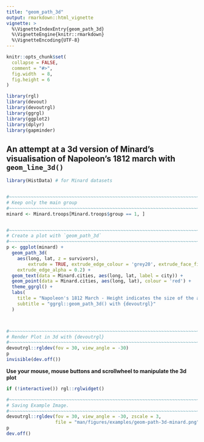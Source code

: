 ```yaml
---
title: "geom_path_3d"
output: rmarkdown::html_vignette
vignette: >
  %\VignetteIndexEntry{geom_path_3d}
  %\VignetteEngine{knitr::rmarkdown}
  %\VignetteEncoding{UTF-8}
---
```


```r
knitr::opts_chunk$set(
  collapse = FALSE,
  comment = "#>",
  fig.width  = 8,
  fig.height = 6
)
```

```r
library(rgl)
library(devout)
library(devoutrgl)
library(ggrgl)
library(ggplot2)
library(dplyr)
library(gapminder)
```




An attempt at a 3d version of Minard's visualisation of Napoleon's 1812 march with `geom_line_3d()`
------------------------------------------------------------------------------


```r
library(HistData) # for Minard datasets


#~~~~~~~~~~~~~~~~~~~~~~~~~~~~~~~~~~~~~~~~~~~~~~~~~~~~~~~~~~~~~~~~~~~~~~~~~~~~~
# Keep only the main group
#~~~~~~~~~~~~~~~~~~~~~~~~~~~~~~~~~~~~~~~~~~~~~~~~~~~~~~~~~~~~~~~~~~~~~~~~~~~~~
minard <- Minard.troops[Minard.troops$group == 1, ]


#~~~~~~~~~~~~~~~~~~~~~~~~~~~~~~~~~~~~~~~~~~~~~~~~~~~~~~~~~~~~~~~~~~~~~~~~~~~~~
# Create a plot with `geom_path_3d`
#~~~~~~~~~~~~~~~~~~~~~~~~~~~~~~~~~~~~~~~~~~~~~~~~~~~~~~~~~~~~~~~~~~~~~~~~~~~~~
p <- ggplot(minard) +
  geom_path_3d(
    aes(long, lat, z = survivors),
        extrude = TRUE, extrude_edge_colour = 'grey20', extrude_face_fill = 'grey80',
    extrude_edge_alpha = 0.2) +
  geom_text(data = Minard.cities, aes(long, lat, label = city)) + 
  geom_point(data = Minard.cities, aes(long, lat), colour = 'red') + 
  theme_ggrgl() +  
  labs(
    title = "Napoleon's 1812 March - Height indicates the size of the army",
    subtitle = "ggrgl::geom_path_3d() with {devoutrgl}"
  ) 



#~~~~~~~~~~~~~~~~~~~~~~~~~~~~~~~~~~~~~~~~~~~~~~~~~~~~~~~~~~~~~~~~~~~~~~~~~~~~
# Render Plot in 3d with {devoutrgl}
#~~~~~~~~~~~~~~~~~~~~~~~~~~~~~~~~~~~~~~~~~~~~~~~~~~~~~~~~~~~~~~~~~~~~~~~~~~~~
devoutrgl::rgldev(fov = 30, view_angle = -30)
p
invisible(dev.off())
```




**Use your mouse, mouse buttons and scrollwheel to manipulate the 3d plot**

```r
if (!interactive()) rgl::rglwidget()
```




```r
#~~~~~~~~~~~~~~~~~~~~~~~~~~~~~~~~~~~~~~~~~~~~~~~~~~~~~~~~~~~~~~~~~~~~~~~~~~~~~
# Saving Example Image.
#~~~~~~~~~~~~~~~~~~~~~~~~~~~~~~~~~~~~~~~~~~~~~~~~~~~~~~~~~~~~~~~~~~~~~~~~~~~~~
devoutrgl::rgldev(fov = 30, view_angle = -30, zscale = 3,
                  file = "man/figures/examples/geom-path-3d-minard.png",  close_window = FALSE, dpi = 200)
p
dev.off()
```



